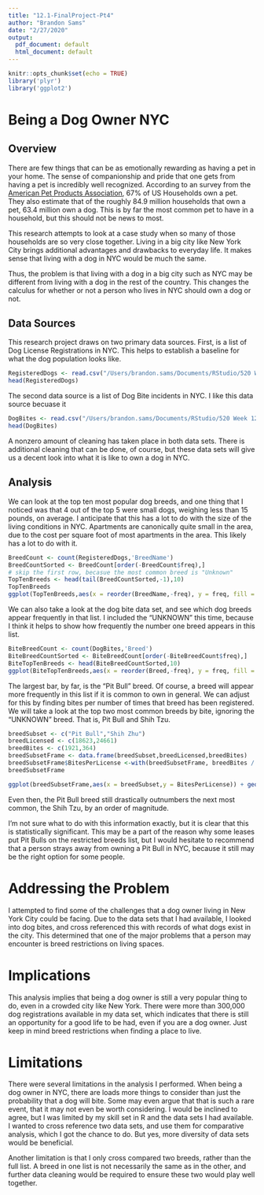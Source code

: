 ```yaml
---
title: "12.1-FinalProject-Pt4"
author: "Brandon Sams"
date: "2/27/2020"
output:
  pdf_document: default
  html_document: default
---
```


```r
knitr::opts_chunk$set(echo = TRUE)
library('plyr')
library('ggplot2')
```
# Being a Dog Owner NYC

## Overview

There are few things that can be as emotionally rewarding as having a pet in your home. The sense of companionship and pride that one gets from having a pet is incredibly well recognized. According to an survey from the [American Pet Products Association](https://www.americanpetproducts.org/press_industrytrends.asp), 67% of US Households own a pet. They also estimate that of the roughly 84.9 million households that own a pet, 63.4 million own a dog. This is by far the most common pet to have in a household, but this should not be news to most.

This research attempts to look at a case study when so many of those households are so very close together. Living in a big city like New York City brings additional advantages and drawbacks to everyday life. It makes sense that living with a dog in NYC would be much the same.

Thus, the problem is that living with a dog in a big city such as NYC may be different from living with a dog in the rest of the country. This changes the calculus for whether or not a person who lives in NYC should own a dog or not. 

## Data Sources

This research project draws on two primary data sources. First, is a list of Dog License Registrations in NYC. This helps to establish a baseline for what the dog population looks like.

```r
RegisteredDogs <- read.csv("/Users/brandon.sams/Documents/RStudio/520 Week 12/DogRegistration.csv")
head(RegisteredDogs)
```

The second data source is a list of Dog Bite incidents in NYC. I like this data source becuase it 

```r
DogBites <- read.csv("/Users/brandon.sams/Documents/RStudio/520 Week 12/DogBites.csv")
head(DogBites)
```
A nonzero amount of cleaning has taken place in both data sets. There is additional cleaning that can be done, of course, but these data sets will give us a decent look into what it is like to own a dog in NYC.

## Analysis

We can look at the top ten most popular dog breeds, and one thing that I noticed was that 4 out of the top 5 were small dogs, weighing less than 15 pounds, on average. I anticipate that this has a lot to do with the size of the living conditions in NYC. Apartments are canonically quite small in the area, due to the cost per square foot of most apartments in the area. This likely has a lot to do with it.

```r
BreedCount <- count(RegisteredDogs,'BreedName')
BreedCountSorted <- BreedCount[order(-BreedCount$freq),]
# skip the first row, becasue the most common breed is "Unknown"
TopTenBreeds <- head(tail(BreedCountSorted,-1),10)
TopTenBreeds
ggplot(TopTenBreeds,aes(x = reorder(BreedName,-freq), y = freq, fill = freq)) + geom_bar(stat = "identity") +theme(axis.text.x=element_text(angle=90,hjust=1,vjust=0.5))
```

We can also take a look at the dog bite data set, and see which dog breeds appear frequently in that list. I included the "UNKNOWN" this time, because I think it helps to show how frequently the number one breed appears in this list.

```r
BiteBreedCount <- count(DogBites,'Breed')
BiteBreedCountSorted <- BiteBreedCount[order(-BiteBreedCount$freq),]
BiteTopTenBreeds <- head(BiteBreedCountSorted,10)
ggplot(BiteTopTenBreeds,aes(x = reorder(Breed,-freq), y = freq, fill = freq)) + geom_bar(stat = "identity") +theme(axis.text.x=element_text(angle=90,hjust=1,vjust=0.5))
```

The largest bar, by far, is the "Pit Bull" breed. Of course, a breed will appear more frequently in this list if it is common to own in general. We can adjust for this by finding bites per number of times that breed has been registered. We will take a look at the top two most common breeds by bite, ignoring the "UNKNOWN" breed. That is, Pit Bull and Shih Tzu.

```r
breedSubset <- c("Pit Bull","Shih Zhu")
breedLicensed <- c(18623,24661)
breedBites <- c(1921,364)
breedSubsetFrame <- data.frame(breedSubset,breedLicensed,breedBites)
breedSubsetFrame$BitesPerLicense <-with(breedSubsetFrame, breedBites / breedLicensed)
breedSubsetFrame

ggplot(breedSubsetFrame,aes(x = breedSubset,y = BitesPerLicense)) + geom_bar(stat = "identity")
```
Even then, the Pit Bull breed still drastically outnumbers the next most common, the Shih Tzu, by an order of magnitude.

I'm not sure what to do with this information exactly, but it is clear that this is statistically significant. This may be a part of the reason why some leases put Pit Bulls on the restricted breeds list, but I would hesitate to recommend that a person strays away from owning a Pit Bull in NYC, because it still may be the right option for some people.

# Addressing the Problem

I attempted to find some of the challenges that a dog owner living in New York City could be facing. Due to the data sets that I had available, I looked into dog  bites, and cross referenced this with records of what dogs exist in the city. This determined that one of the major problems that a person may encounter is breed restrictions on living spaces.

# Implications

This analysis implies that being a dog owner is still a very popular thing to do, even in a crowded city like New York. There were more than 300,000 dog registrations available in my data set, which indicates that there is still an opportunity for a good life to be had, even if you are a dog owner. Just keep in mind breed restrictions when finding a place to live.

# Limitations

There were several limitations in the analysis I performed. When being a dog owner in NYC, there are loads more things to consider than just the probability that a dog will bite. Some may even argue that that is such a rare event, that it may not even be worth considering. I would be inclined to agree, but I was limited by my skill set in R and the data sets I had available. I wanted to cross reference two data sets, and use them for comparative analysis, which I got the chance to do. But yes, more diversity of data sets would be beneficial.

Another limitation is that I only cross compared two breeds, rather than the full list. A breed in one list is not necessarily the same as in the other, and further data cleaning would be required to ensure these two would play well together.
